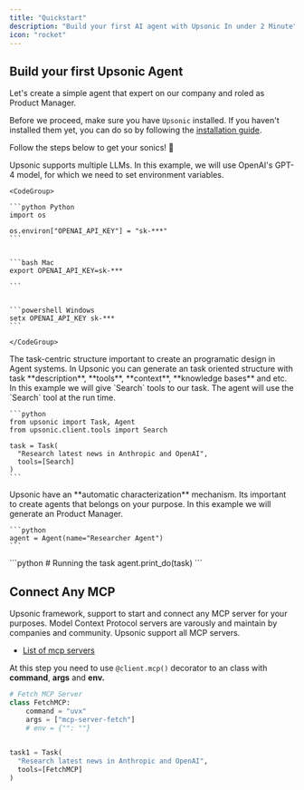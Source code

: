 ```yaml
---
title: "Quickstart"
description: "Build your first AI agent with Upsonic In under 2 Minute"
icon: "rocket"
---
```


## Build your first Upsonic Agent

Let's create a simple agent that expert on our company and roled as Product Manager.

Before we proceed, make sure you have `Upsonic` installed.
If you haven't installed them yet, you can do so by following the [installation guide](/installation).

Follow the steps below to get your sonics\! 🦔

<Steps>
  <Step title="Providing OpenAI Api Key">
    Upsonic supports multiple LLMs. In this example, we will use OpenAI's GPT-4 model, for which we need to set environment variables.

    <CodeGroup>

    ```python Python
    import os
    
    os.environ["OPENAI_API_KEY"] = "sk-***"
    ```

    
    ```bash Mac
    export OPENAI_API_KEY=sk-***
    
    ```

    
    ```powershell Windows
    setx OPENAI_API_KEY sk-***
    ```

    </CodeGroup>
  </Step>
  <Step title="Generate your First Task">
    The task-centric structure important to create an programatic design in Agent systems. In Upsonic you can generate an task oriented structure with task **description**, **tools**, **context**, **knowledge bases** and etc. In this example we will give `Search` tools to our task. The agent will use the `Search` tool at the run time.

    ```python
    from upsonic import Task, Agent
    from upsonic.client.tools import Search
    
    task = Task(
      "Research latest news in Anthropic and OpenAI", 
      tools=[Search]
    )
    ```
  </Step>
  <Step title="Generate an Expert Agent of Our Company">
    Upsonic have an **automatic characterization** mechanism. Its important to create agents that belongs on your purpose. In this example we will generate an Product Manager.

    ```python
    agent = Agent(name="Researcher Agent")
    ```
  </Step>
  <Step title="Running the Task on Agent">
    ```python
    # Running the task
    agent.print_do(task)
    ```
  </Step>
</Steps>

## Connect Any MCP

Upsonic framework, support to start and connect any MCP server for your purposes. Model Context Protocol servers are varously and maintain by companies and community. Upsonic support all MCP servers.

- [List of mcp servers](https://glama.ai/mcp/servers?attributes=)

At this step you need to use  `@client.mcp()` decorator to an class with **command**, **args** and **env.**

```python
# Fetch MCP Server
class FetchMCP:
    command = "uvx"
    args = ["mcp-server-fetch"]
    # env = {"": ""}
  

task1 = Task(
  "Research latest news in Anthropic and OpenAI", 
  tools=[FetchMCP]
)
```
